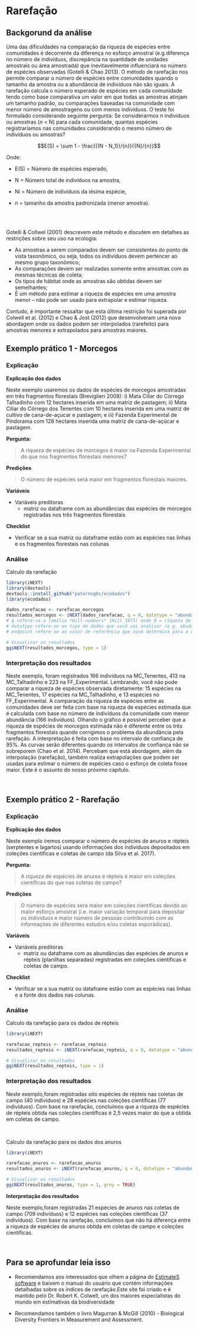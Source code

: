 # Rarefação

## Backgorund da análise

Uma das dificuldades na comparação da riqueza de espécies entre comunidades é decorrente da diferença no esforço amostral (e.g.diferença no número de indivíduos, discrepância na quantidade de unidades amostrais ou área amostrada) que inevitavelmente influenciará no número de espécies observadas (Gotelli & Chao 2013). O método de rarefação nos permite comparar o número de espécies entre comunidades quando o tamanho da amostra ou a abundância de indivíduos não são iguais. A rarefação calcula o número esperado de espécies em cada comunidade tendo como base comparativa um valor em que todas as amostras atinjam um tamanho padrão, ou comparações baseadas na comunidade com menor número de amostragens ou com menos indivíduos. O teste foi formulado considerando  seguinte pergunta: Se considerarmos *n* indivíduos ou amostras (*n* < N) para cada comunidade, quantas espécies  registraríamos nas comunidades considerando o mesmo número de indivíduos ou amostras?

$$E(S) = \sum 1 - \frac{{(N - N_1)}/{n}}{{N}/{n}}$$

Onde: 

* E(S) = Número de espécies esperado,

* N = Número total de indivíduos na amostra,

* Ni = Número de indivíduos da iésima espécie,

* *n* = tamanho da amostra padronizada (menor amostra).

<br> </br>

Gotelli & Collwel (2001) descrevem este método e discutem em detalhes as restrições sobre seu uso na ecologia: 

- As amostras a serem comparados devem ser consistentes do ponto de vista taxonômico, ou seja, todos os indivíduos devem pertencer ao mesmo grupo taxonômico;  
- As comparações devem ser realizadas somente entre amostras com as mesmas técnicas de coleta;  
- Os tipos de hábitat onde as amostras são obtidas devem ser semelhantes;  
- É um método para estimar a riqueza de espécies em uma amostra menor – não pode ser usado para extrapolar e estimar riqueza.  

Contudo, é importante ressaltar que esta última restrição foi superada por Colwell et al. (2012) e Chao & Jost (2012) que desenvolveram uma nova abordagem onde os dados podem ser interpolados (rarefeito) para amostras menores e extrapolados para amostras maiores.

## Exemplo prático 1 - Morcegos

### Explicação

**Explicação dos dados**

Neste exemplo usaremos os dados de espécies de morcegos amostradas em três fragmentos florestais (Breviglieri 2008): i) Mata Ciliar do Córrego Talhadinho com 12 hectares inserida em uma matriz de pastagem; ii) Mata Ciliar do Córrego dos Tenentes com 10 hectares inserida em uma matriz de cultivo de cana-de-açucar e pastagem; e iii) Fazenda Experimental de Pindorama com 128 hectares inserida uma matriz de cana-de-açúcar e pastagem. 

**Pergunta:** 

> A riqueza de espécies de morcegos é maior na Fazenda Experimental do que nos fragmentos florestais menores?

**Predições**

> O número de espécies será maior em fragmentos florestais maiores.

**Variáveis**

* Variáveis preditoras
  + matriz ou dataframe com as abundâncias das espécies de morcegos registradas nos três fragmentos florestais
  

**Checklist**

* Verificar se a sua matriz ou dataframe estão com as espécies nas linhas e os fragmentos florestais nas colunas


### Análise

Calculo da rarefação

```r
library(iNEXT)
library(devtools)
devtools::install_github("paternogbc/ecodados")
library(ecodados)

dados_rarefacao <- rarefacao_morcegos
resultados_morcegos <- iNEXT(dados_rarefacao, q = 0, datatype = "abundance", endpoint = 800)
# q refere-se a família *Hill-numbers* (Hill 1973) onde 0 = riqueza de espécies, 1 =  diversidade de Shannon, e 2 = diversidade de Simpson.
# datatype refere-se ao tipo de dados que você vai analisar (e.g. abudância, incidência).
# endpoint refere-se ao valor de referência que você determina para a extrapolação.

# Visualizar os resultados 
ggiNEXT(resultados_morcegos, type = 1)
```

### Interpretação dos resultados

Neste exemplo, foram registrados 166 indivíduos na MC_Tenentes, 413 na MC_Talhadinho e 223 na FF_Experimental. Lembrando, você não pode comparar a riqueza de espécies observada diretamente: 15 espécies na MC_Tenentes, 17 espécies na MC_Talhadinho, e 13 espécies no FF_Experimental. A comparação da riqueza de espécies entre as comunidades deve ser feita com base na riqueza de espécies estimada que é calculada com base no número de indivíduos da comunidade com menor abundância (166 indivíduos). Olhando o gráfico é possível perceber que a riqueza de espécies de morcegos estimada não é diferente entre os três fragmentos florestais quando corrigimos o problema da abundância pela rarefação. A interpretação é feita com base no intervalo de confiança de 95%. As curvas serão diferentes quando os intervalos de confiança não se sobreporem (Chao et al. 2014). Percebam que está abordagem, além da interpolação (rarefação), também realiza extrapolações que podem ser usadas para estimar o número de espécies caso o esforço de coleta fosse maior. Este é o assunto do nosso próximo capítulo.

<p>&nbsp;</p>

## Exemplo prático 2 - Rarefação

### Explicação

**Explicação dos dados**

Neste exemplo iremos comparar o número de espécies de anuros e répteis (serptentes e lagartos) usando informações dos indivíduos depositados em coleções científicas e coletas de campo (da Silva et al. 2017). 

**Pergunta:** 

> A riqueza de espécies de anuros e répteis é maior em coleções científicas do que nas coletas de campo?

**Predições**

> O número de espécies será maior em coleções científicas devido ao maior esforço amostral (i.e. maior variação temporal para depositar os indíviduos e maior número de pessoas contribuindo com as informações de diferentes estudos e/ou coletas esporádicas).
 

**Variáveis**

* Variáveis preditoras
  + matriz ou dataframe com as abundâncias das espécies de anuros e répteis (planilhas separadas) registradas em coleções científicas e coletas de campo.
  

**Checklist**

* Verificar se a sua matriz ou dataframe estão com as espécies nas linhas e a fonte dos dados nas colunas.


### Análise

Calculo da rarefação para os dados de répteis

```r
library(iNEXT)

rarefacao_repteis <- rarefacao_repteis
resultados_repteis <- iNEXT(rarefacao_repteis, q = 0, datatype = "abundance", endpoint = 200)

# Visualizar os resultados 
ggiNEXT(resultados_repteis, type = 1)
```

### Interpretação dos resultados

Neste exemplo,foram registradas oito espécies de répteis nas coletas de campo (40 indivíduos) e 28 espécies nas coleções científicas (77 indivíduos). Com base na rarefação, concluímos que a riqueza de espécies de répteis obtida nas coleções científicas é 2,5 vezes maior do que a obtida em coletas de campo.

<p>&nbsp;</p>

Calculo da rarefação para os dados dos anuros

```r
library(iNEXT)

rarefacao_anuros <- rarefacao_anuros
resultados_anuros <- iNEXT(rarefacao_anuros, q = 0, datatype = "abundance", endpoint = 800)

# Visualizar os resultados 
ggiNEXT(resultados_anuros, type = 1, grey = TRUE)
```

**Interpretação dos resultados**

Neste exemplo,foram registradas 21 espécies de anuros nas coletas de campo (709 indivíduos) e 12 espécies nas coleções científicas (37 indivíduos). Com base na rarefação, concluímos que não há diferença entre a riqueza de espécies de anuros obtida em coletas de campo e coleções científicas.

<p>&nbsp;</p>

## Para se aprofundar leia isso

* Recomendamos aos interessados que olhem a página do [EstimateS software](http://viceroy.eeb.uconn.edu/estimates) e baixem o manual do usuário que contém informações detalhadas sobre os índices de rarefação.Este site foi criado e é mantido pelo Dr. Robert K. Colwell, um dos maiores especialistas do mundo em estimativas da biodiversidade

* Recomendamos também o livro Magurran & McGill (2010) - Biological Diversity Frontiers in Measurement and Assessment.

